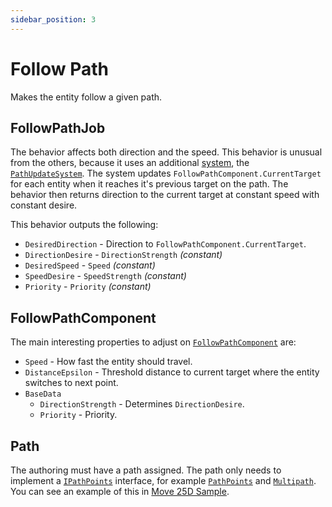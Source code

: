 ```yaml
---
sidebar_position: 3
---
```



# Follow Path

Makes the entity follow a given path. 

## FollowPathJob

The behavior affects both direction and the speed. This behavior is unusual from the others, because it uses an additional [system](https://docs.unity3d.com/Packages/com.unity.entities@1.3/manual/concepts-systems.html), the [`PathUpdateSystem`](/docs/documentation-defaults/utilities/path). The system updates `FollowPathComponent.CurrentTarget` for each entity when it reaches it's previous target on the path. The behavior then returns direction to the current target at constant speed with constant desire.

This behavior outputs the following: 
- `DesiredDirection` - Direction to `FollowPathComponent.CurrentTarget`.
- `DirectionDesire` - `DirectionStrength` *(constant)*
- `DesiredSpeed` - `Speed` *(constant)*
- `SpeedDesire` - `SpeedStrength` *(constant)*
- `Priority` -  `Priority` *(constant)*

## FollowPathComponent

The main interesting properties to adjust on [`FollowPathComponent`](/docs/documentation-defaults/behaviors/simple-behaviors/follow-path#followpathcomponent) are:
- `Speed` - How fast the entity should travel.
- `DistanceEpsilon` - Threshold distance to current target where the entity switches to next point.
- `BaseData`
    - `DirectionStrength` - Determines `DirectionDesire`.
    - `Priority` - Priority.

## Path

The authoring must have a path assigned. The path only needs to implement a [`IPathPoints`](/docs/documentation-defaults/utilities/path#multipath) interface, for example [`PathPoints`](/docs/documentation-defaults/utilities/path#pathpoints) and [`Multipath`](/docs/documentation-defaults/utilities/path#multipath). You can see an example of this in [Move 25D Sample](/docs/samples/4_2.5d-movement).

